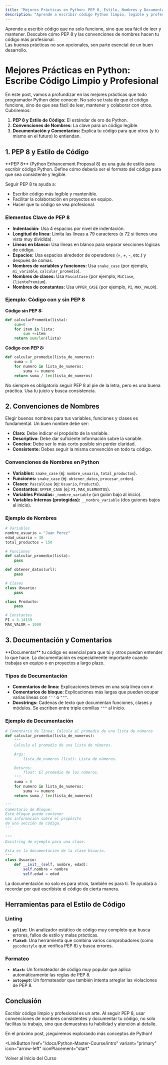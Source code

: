 ---
title: "Mejores Prácticas en Python: PEP 8, Estilo, Nombres y Documentación"
description: "Aprende a escribir código Python limpio, legible y profesional siguiendo PEP 8, convenciones de nombres y documentando tu trabajo."
---


<CardGrid>
  <Card title="¡Código Profesional!" icon="code">
    Aprende a escribir código que no solo funcione, sino que sea fácil de leer y mantener.
  </Card>
  <Card title="Guías y Estándares" icon="compass">
    Descubre cómo PEP 8 y las convenciones de nombres hacen tu código más profesional.
  </Card>
</CardGrid>

<Aside type="note" title="Importante 📝">
    Las buenas prácticas no son opcionales, son parte esencial de un buen desarrollo.
</Aside>

# Mejores Prácticas en Python: Escribe Código Limpio y Profesional

En este post, vamos a profundizar en las mejores prácticas que todo programador Python debe conocer. No solo se trata de que el código funcione, sino de que sea fácil de leer, mantener y colaborar con otros.  Cubriremos:

1.  **PEP 8 y Estilo de Código:** El estándar de oro de Python.
2.  **Convenciones de Nombres:**  La clave para un código legible.
3.  **Documentación y Comentarios:** Explica tu código para que otros (y tú mismo en el futuro) lo entiendan.

## 1. PEP 8 y Estilo de Código <Badge text="El Estándar de Python" variant="tip" />

<Aside type="tip" title="¿Qué es PEP 8? ✨">
    **PEP 8** (Python Enhancement Proposal 8) es una guía de estilo para escribir código Python. Define cómo debería ser el formato del código para que sea consistente y legible.
</Aside>

Seguir PEP 8 te ayuda a:

*   Escribir código más legible y mantenible.
*   Facilitar la colaboración en proyectos en equipo.
*   Hacer que tu código se vea profesional.

### Elementos Clave de PEP 8
*   **Indentación:** Usa 4 espacios por nivel de indentación.
*   **Longitud de línea:** Limita las líneas a 79 caracteres (o 72 si tienes una vista muy dividida).
*   **Líneas en blanco:** Usa líneas en blanco para separar secciones lógicas de código.
*   **Espacios:**  Usa espacios alrededor de operadores (=, +, -, etc.) y después de comas.
*   **Nombres de variables y funciones:** Usa `snake_case` (por ejemplo, `mi_variable`, `calcular_promedio`).
*   **Nombres de clases:** Usa `PascalCase` (por ejemplo, `MiClase`, `ClientePremium`).
*   **Nombres de constantes:** Usa `UPPER_CASE` (por ejemplo, `PI`, `MAX_VALOR`).

### Ejemplo: Código con y sin PEP 8

**Código sin PEP 8:**

```python
def calcularPromedio(lista):
    sum=0
    for item in lista:
        sum +=item
    return sum/len(lista)
```

**Código con PEP 8:**

```python
def calcular_promedio(lista_de_numeros):
    suma = 0
    for numero in lista_de_numeros:
        suma += numero
    return suma / len(lista_de_numeros)
```

<Aside type="caution" title="Precaución ⚠️">
    No siempre es obligatorio seguir PEP 8 al pie de la letra, pero es una buena práctica. Usa tu juicio y busca consistencia.
</Aside>

## 2. Convenciones de Nombres <Badge text="Nombres que Importan" variant="note" />

Elegir buenos nombres para tus variables, funciones y clases es fundamental. Un buen nombre debe ser:

*   **Claro:** Debe indicar el propósito de la variable.
*   **Descriptivo:** Debe dar suficiente información sobre la variable.
*   **Conciso:** Debe ser lo más corto posible sin perder claridad.
*   **Consistente:** Debes seguir la misma convención en todo tu código.

### Convenciones de Nombres en Python
*   **Variables:** `snake_case` (ej: `nombre_usuario`, `total_productos`).
*   **Funciones:** `snake_case` (ej: `obtener_datos`, `procesar_orden`).
*   **Clases:** `PascalCase` (ej: `Usuario`, `Producto`).
*   **Constantes:** `UPPER_CASE` (ej: `PI`, `MAX_ELEMENTOS`).
*   **Variables Privadas:** `_nombre_variable` (un guion bajo al inicio).
*   **Variables Internas (protegidas):** `__nombre_variable` (dos guiones bajos al inicio).

### Ejemplo de Nombres
```python
# Variables
nombre_usuario = "Juan Perez"
edad_usuario = 30
total_productos = 150

# Funciones
def calcular_promedio(lista):
    pass

def obtener_datos(url):
    pass

# Clases
class Usuario:
    pass

class Producto:
    pass

# Constantes
PI = 3.14159
MAX_VALOR = 1000
```

## 3. Documentación y Comentarios <Badge text="Explica tu Código" variant="success" size="large" />

<Aside type="tip" title="¿Por qué documentar? ✨">
   **Documentar** tu código es esencial para que tú y otros puedan entender lo que hace. La documentación es especialmente importante cuando trabajas en equipo o en proyectos a largo plazo.
</Aside>

### Tipos de Documentación
*   **Comentarios de línea:** Explicaciones breves en una sola línea con `#`.
*   **Comentarios de bloque:** Explicaciones más largas que pueden ocupar varias líneas con `'''` o `"""`.
*   **Docstrings:** Cadenas de texto que documentan funciones, clases y módulos. Se escriben entre triple comillas `"""` al inicio.

### Ejemplo de Documentación

```python
# Comentario de línea: Calcula el promedio de una lista de números
def calcular_promedio(lista_de_numeros):
    """
    Calcula el promedio de una lista de números.

    Args:
        lista_de_numeros (list): Lista de números.

    Returns:
        float: El promedio de los números.
    """
    suma = 0
    for numero in lista_de_numeros:
        suma += numero
    return suma / len(lista_de_numeros)

'''
Comentario de Bloque:
Este bloque puede contener
más información sobre el propósito
de una sección de código.
'''

"""
Docstring de ejemplo para una clase.

Esta es la documentación de la clase Usuario.
"""
class Usuario:
    def __init__(self, nombre, edad):
        self.nombre = nombre
        self.edad = edad
```

<Aside type="note" title="Nota 📝">
    La documentación no solo es para otros, también es para ti. Te ayudará a recordar por qué escribiste el código de cierta manera.
</Aside>

## Herramientas para el Estilo de Código

### Linting
*   **`pylint`:** Un analizador estático de código muy completo que busca errores, fallos de estilo y malas prácticas.
*   **`flake8`:** Una herramienta que combina varios comprobadores (como `pycodestyle` que verifica PEP 8) y busca errores.

### Formateo
*   **`black`:** Un formateador de código muy popular que aplica automáticamente las reglas de PEP 8.
*   **`autopep8`:** Un formateador que también intenta arreglar las violaciones de PEP 8.

## Conclusión

Escribir código limpio y profesional es un arte. Al seguir PEP 8, usar convenciones de nombres consistentes y documentar tu código,  no solo facilitas tu trabajo, sino que demuestras tu habilidad y atención al detalle.

<Badge text="¡Sigue Mejorando!" variant="success" size="large" />

En el próximo post, ¡seguiremos explorando más conceptos de Python!


<LinkButton
  href="/docs/Python-Master-Course/intro"
  variant="primary"
  icon="arrow-left"
  iconPlacement="start"
>
  Volver al Inicio del Curso
</LinkButton>